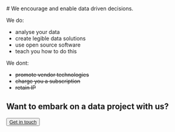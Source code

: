 <div id = "content">
<br>
# We encourage and enable data driven decisions.

 We do:
  
  * analyse your data
  * create legible data solutions
  * use open source software
  * teach you how to do this

 We dont:
  
  * ~~promote vendor technologies~~
  * ~~charge you a subscription~~
  * ~~retain IP~~
  
## Want to embark on a data project with us? 
<button>[Get in touch](mailto:roman@legibledata.org,duncan@legibledata.org)</button>
</div>
